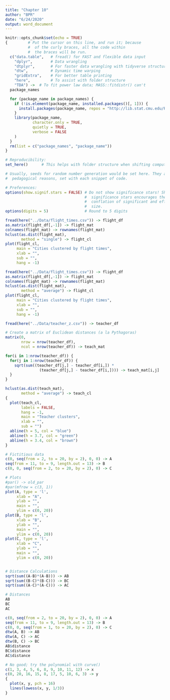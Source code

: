 ```yaml
---
title: "Chapter 10"
author: "BPR"
date: "6/24/2020"
output: word_document
---
```


```r
knitr::opts_chunk$set(echo = TRUE)
{         # Put the cursor on this line, and run it; because
          #  of the curly braces, all the code within
          #  the braces will be run.
  c("data.table",   # fread() for FAST and flexible data input
    "dplyr",        # Data wrangling
    "dtplyr",       # For faster data wrangling with tidyverse structure
    "dtw",          # Dynamic time warping
    "gridExtra",    # For better table printing
    "here",         # To assist with folder structure
    "TDA") ->  # To fit power law data; MASS::fitdistr() can't
  package_names

  for (package_name in package_names) {
    if (!is.element(package_name, installed.packages()[, 1])) {
      install.packages(package_name, repos = "http://lib.stat.cmu.edu/R/CRAN")
    }
    library(package_name,
            character.only = TRUE,
            quietly = TRUE,
            verbose = FALSE
    )
  }
  rm(list = c("package_names", "package_name"))
}

# Reproducibility:
set_here()      # This helps with folder structure when shifting computers

# Usually, seeds for random number generation would be set here. They are, for
#  pedagogical reasons, set with each snippet of code.

# Preferences:
options(show.signif.stars = FALSE) # Do not show significance stars! Showing
                                   #  significance stars encourages the
                                   #  conflation of significant and effect
                                   #  size.
options(digits = 5)                # Round to 5 digits
```

```r
fread(here("../Data/flight_times.csv")) -> flight_df
as.matrix(flight_df[,-1]) -> flight_mat
colnames(flight_mat) -> rownames(flight_mat)
hclust(as.dist(flight_mat),
       method = "single") -> flight_cl
plot(flight_cl,
     main = "Cities clustered by flight times",
     xlab = "",
     sub = "",
     hang = -1)
```

```r
fread(here("../Data/flight_times.csv")) -> flight_df
as.matrix(flight_df[,-1]) -> flight_mat
colnames(flight_mat) -> rownames(flight_mat)
hclust(as.dist(flight_mat),
       method = "average") -> flight_cl
plot(flight_cl,
     main = "Cities clustered by flight times",
     xlab = "",
     sub = "",
     hang = -1)
```

```r
fread(here("../Data/teacher_z.csv")) -> teacher_df

# Create a matrix of Euclidean distances (a la Pythagoras)
matrix(0,
       nrow = nrow(teacher_df),
       ncol = nrow(teacher_df)) -> teach_mat

for(i in 1:nrow(teacher_df)) {
  for(j in 1:nrow(teacher_df)) {
    sqrt(sum((teacher_df[j,] - teacher_df[i,]) * 
               (teacher_df[j,] - teacher_df[i,]))) -> teach_mat[i,j]
  }
}

hclust(as.dist(teach_mat),
       method = "average") -> teach_cl
{
  plot(teach_cl,
       labels = FALSE,
       hang = -1,
       main = "Teacher clusters",
       xlab = "",
       sub = "")
  abline(h = 5, col = "blue")
  abline(h = 3.7, col = "green")
  abline(h = 3.4, col = "brown")
}
```

```r
# Fictitious data
c(0, seq(from = 2, to = 20, by = 2), 0, 0) -> A
seq(from = 11, to = 9, length.out = 13) -> B
c(0, 0, seq(from = 2, to = 20, by = 2), 0) -> C

# Plots
#par() -> old_par
#par(mfrow = c(3, 1))
plot(A, type = 'l',
     xlab = "A",
     ylab = "",
     main = "",
     ylim = c(0, 20))
plot(B, type = 'l',
     xlab = "B",
     ylab = "",
     main = "",
     ylim = c(0, 20))
plot(C, type = 'l',
     xlab = "C",
     ylab = "",
     main = "",
     ylim = c(0, 20))


# Distance Calculations
sqrt(sum((A-B)*(A-B))) -> AB
sqrt(sum((B-C)*(B-C))) -> BC
sqrt(sum((A-C)*(A-C))) -> AC

# Distances
AB
BC
AC
```

```r
c(0, seq(from = 2, to = 20, by = 2), 0, 0) -> A
seq(from = 11, to = 9, length.out = 13) -> B
c(0, 0, seq(from = 1, to = 20, by = 2), 0) -> C
dtw(A, B) -> AB
dtw(A, C) -> AC
dtw(B, C) -> BC
AB$distance
BC$distance
AC$distance
```


```r
# No good; try the polynomial with curve()
c(1, 3, 4, 5, 6, 8, 9, 10, 11, 12) -> x
c(0, 20, 16, 15, 8, 17, 5, 10, 6, 3) -> y
{
  plot(x, y, pch = 16)
  lines(lowess(x, y, 1/3))
}

```

